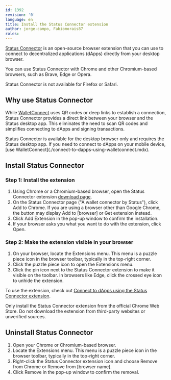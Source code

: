 ```yaml
---
id: 1392
revision: '0'
language: en
title: Install the Status Connector extension
author: jorge-campo, Fabiomorais87
roles:
---
```


[Status Connector](https://chromewebstore.google.com/detail/kahehnbpamjplefhpkhafinaodkkenpg)<ExternalIcon /> is an open-source browser extension that you can use to connect to decentralized applications (dApps) directly from your desktop browser.

You can use Status Connector with Chrome and other Chromium-based browsers, such as Brave, Edge or Opera.

<Admonition type="info">
  Status Connector is not available for Firefox or Safari.
</Admonition>

## Why use Status Connector

While [WalletConnect](https://walletconnect.network/)<ExternalIcon /> uses QR codes or deep links to establish a connection, Status Connector provides a direct link between your browser and the Status desktop app. This eliminates the need to scan QR codes and simplifies connecting to dApps and signing transactions.

<Admonition type="info">
  Status Connector is available for the desktop browser only and requires the Status desktop app. If you need to connect to dApps on your mobile device, [use WalletConnect](./connect-to-dapps-using-walletconnect.mdx).
</Admonition>

## Install Status Connector

### Step 1: Install the extension

1. Using Chrome or a Chromium-based browser, open the Status Connector extension [download page](https://chromewebstore.google.com/detail/kahehnbpamjplefhpkhafinaodkkenpg)<ExternalIcon />.
1. On the Status Connector page ("A wallet connector by Status"), click <ContextTag>Add to Chrome</ContextTag>. If you are using a browser other than Google Chrome, the button may display <ContextTag>Add to \[browser]</ContextTag> or <ContextTag>Get extension</ContextTag> instead.
1. Click <ContextTag>Add Extension</ContextTag> in the pop-up window to confirm the installation.
1. If your browser asks you what you want to do with the extension, click <ContextTag>Open</ContextTag>.

### Step 2: Make the extension visible in your browser

1. On your browser, locate the <ContextTag>Extensions</ContextTag> menu. This menu is a puzzle piece icon in the browser toolbar, typically in the top-right corner.
1. Click the puzzle piece icon to open the <ContextTag>Extensions</ContextTag> menu.
1. Click the pin icon next to the Status Connector extension to make it visible on the toolbar. In browsers like Edge, click the crossed eye icon to unhide the extension.

To use the extension, check out [Connect to dApps using the Status Connector extension](./connect-to-dapps-using-the-status-connector-extension.mdx).

<Admonition type="caution">
  Only install the Status Connector extension from the official Chrome Web Store. Do not download the extension from third-party websites or unverified sources.
</Admonition>

## Uninstall Status Connector

1. Open your Chrome or Chromium-based browser.
1. Locate the <ContextTag>Extensions</ContextTag> menu. This menu is a puzzle piece icon in the browser toolbar, typically in the top-right corner.
1. Right-click the Status Connector extension icon and choose <ContextTag>Remove from Chrome</ContextTag> or <ContextTag>Remove from \[browser name]</ContextTag>.
1. Click <ContextTag>Remove</ContextTag> in the pop-up window to confirm the removal.
